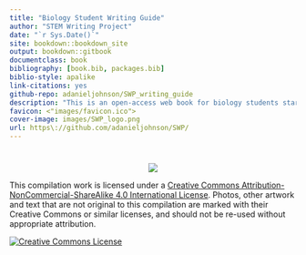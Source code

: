 ```yaml
--- 
title: "Biology Student Writing Guide"
author: "STEM Writing Project"
date: "`r Sys.Date()`"
site: bookdown::bookdown_site
output: bookdown::gitbook
documentclass: book
bibliography: [book.bib, packages.bib]
biblio-style: apalike
link-citations: yes
github-repo: adanieljohnson/SWP_writing_guide
description: "This is an open-access web book for biology students starting out in scientific writing. We developed and released it on a open platform so teachers can modify it to meet their particular needs. "
favicon: <"images/favicon.ico">
cover-image: images/SWP_logo.png
url: https\://github.com/adanieljohnson/SWP/
---
```

#  {-}
<center>

![](images/SWP_logo.png)

</center>


This compilation work is licensed under a [Creative Commons Attribution-NonCommercial-ShareAlike 4.0 International License](http://creativecommons.org/licenses/by-nc-sa/4.0/). Photos, other artwork and text that are not original to this compilation are marked with their Creative Commons or similar licenses, and should not be re-used without appropriate attribution. 

<a rel="license" href="http://creativecommons.org/licenses/by-nc-sa/4.0/"><img alt="Creative Commons License" style="border-width:0" src="https://i.creativecommons.org/l/by-nc-sa/4.0/88x31.png" /></a>
